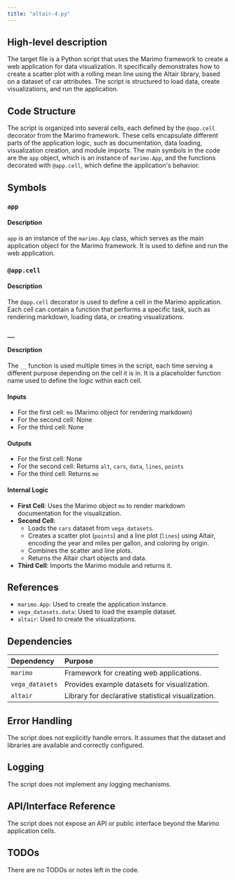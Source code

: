 ```yaml
---
title: "altair-4.py"
---
```


## High-level description

The target file is a Python script that uses the Marimo framework to create a web application for data visualization. It specifically demonstrates how to create a scatter plot with a rolling mean line using the Altair library, based on a dataset of car attributes. The script is structured to load data, create visualizations, and run the application.

## Code Structure

The script is organized into several cells, each defined by the `@app.cell` decorator from the Marimo framework. These cells encapsulate different parts of the application logic, such as documentation, data loading, visualization creation, and module imports. The main symbols in the code are the `app` object, which is an instance of `marimo.App`, and the functions decorated with `@app.cell`, which define the application's behavior.

## Symbols

### `app`
#### Description
`app` is an instance of the `marimo.App` class, which serves as the main application object for the Marimo framework. It is used to define and run the web application.

### `@app.cell`
#### Description
The `@app.cell` decorator is used to define a cell in the Marimo application. Each cell can contain a function that performs a specific task, such as rendering markdown, loading data, or creating visualizations.

### `__`
#### Description
The `__` function is used multiple times in the script, each time serving a different purpose depending on the cell it is in. It is a placeholder function name used to define the logic within each cell.

#### Inputs
- For the first cell: `mo` (Marimo object for rendering markdown)
- For the second cell: None
- For the third cell: None

#### Outputs
- For the first cell: None
- For the second cell: Returns `alt`, `cars`, `data`, `lines`, `points`
- For the third cell: Returns `mo`

#### Internal Logic
- **First Cell**: Uses the Marimo object `mo` to render markdown documentation for the visualization.
- **Second Cell**: 
  - Loads the `cars` dataset from `vega_datasets`.
  - Creates a scatter plot (`points`) and a line plot (`lines`) using Altair, encoding the year and miles per gallon, and coloring by origin.
  - Combines the scatter and line plots.
  - Returns the Altair chart objects and data.
- **Third Cell**: Imports the Marimo module and returns it.

## References

- `marimo.App`: Used to create the application instance.
- `vega_datasets.data`: Used to load the example dataset.
- `altair`: Used to create the visualizations.

## Dependencies

| Dependency     | Purpose                                      |
|:---------------|:---------------------------------------------|
| `marimo`       | Framework for creating web applications.     |
| `vega_datasets`| Provides example datasets for visualization. |
| `altair`       | Library for declarative statistical visualization. |

## Error Handling

The script does not explicitly handle errors. It assumes that the dataset and libraries are available and correctly configured.

## Logging

The script does not implement any logging mechanisms.

## API/Interface Reference

The script does not expose an API or public interface beyond the Marimo application cells.

## TODOs

There are no TODOs or notes left in the code.